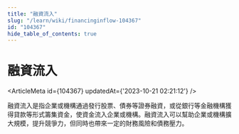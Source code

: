 ```yaml
---
title: "融資流入"
slug: "/learn/wiki/financinginflow-104367"
id: "104367"
hide_table_of_contents: true
---
```



# 融資流入

<ArticleMeta id={104367} updatedAt={'2023-10-21 02:21:12'} />
<div className='border-solid border-b border-t-0 my-4 border-[var(--ifm-color-gray-300)]' />

融資流入是指企業或機構通過發行股票、債券等證券融資，或從銀行等金融機構獲得貸款等形式籌集資金，使資金流入企業或機構。融資流入可以幫助企業或機構擴大規模，提升競爭力，但同時也帶來一定的財務風險和債務壓力。
